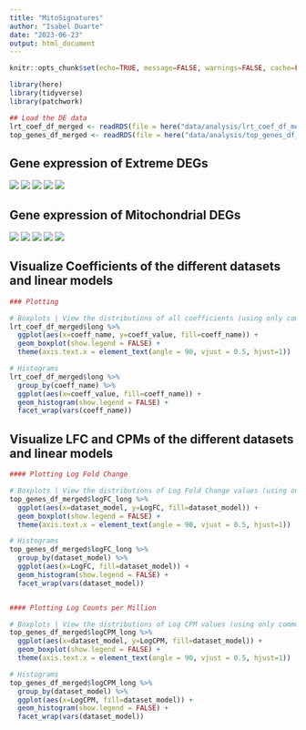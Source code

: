 ```yaml
---
title: "MitoSignatures"
author: "Isabel Duarte"
date: "2023-06-23"
output: html_document
---
```


```r
knitr::opts_chunk$set(echo=TRUE, message=FALSE, warnings=FALSE, cache=FALSE, dev="png")

library(here)
library(tidyverse)
library(patchwork)

```

```r

## Load the DE data
lrt_coef_df_merged <- readRDS(file = here("data/analysis/lrt_coef_df_merged.RDS"))
top_genes_df_merged <- readRDS(file = here("data/analysis/top_genes_df_merged.RDS"))

```


## Gene expression of Extreme DEGs 

![](/data/iduarte/mitoprofiles/analysis_output/gtex_extreme_degs_boxplot.png)
![](/data/iduarte/mitoprofiles/analysis_output/tcga_extreme_degs_boxplot.png)
![](/data/iduarte/mitoprofiles/analysis_output/comb_NO_interac_extreme_degs_boxplot.png)
![](/data/iduarte/mitoprofiles/analysis_output/comb_ONLY_interac_extreme_degs_boxplot.png)
![](/data/iduarte/mitoprofiles/analysis_output/comb_WITH_interac_extreme_degs_boxplot.png)


## Gene expression of Mitochondrial DEGs 

![](/data/iduarte/mitoprofiles/analysis_output/gtex_mito_degs_boxplot.png)
![](/data/iduarte/mitoprofiles/analysis_output/tcga_mito_degs_boxplot.png)
![](/data/iduarte/mitoprofiles/analysis_output/comb_NO_interac_mito_degs_boxplot.png)
![](/data/iduarte/mitoprofiles/analysis_output/comb_ONLY_interac_mito_degs_boxplot.png)
![](/data/iduarte/mitoprofiles/analysis_output/comb_WITH_interac_mito_degs_boxplot.png)



## Visualize Coefficients of the different datasets and linear models

```r

### Plotting

# Boxplots | View the distributions of all coefficients (using only common genes)
lrt_coef_df_merged$long %>%
  ggplot(aes(x=coeff_name, y=coeff_value, fill=coeff_name)) +
  geom_boxplot(show.legend = FALSE) +
  theme(axis.text.x = element_text(angle = 90, vjust = 0.5, hjust=1))

# Histograms
lrt_coef_df_merged$long %>%
  group_by(coeff_name) %>%
  ggplot(aes(x=coeff_value, fill=coeff_name)) +
  geom_histogram(show.legend = FALSE) +
  facet_wrap(vars(coeff_name))

```

## Visualize LFC and CPMs of the different datasets and linear models

```r


#### Plotting Log Fold Change

# Boxplots | View the distributions of Log Fold Change values (using only common genes)
top_genes_df_merged$logFC_long %>%
  ggplot(aes(x=dataset_model, y=LogFC, fill=dataset_model)) +
  geom_boxplot(show.legend = FALSE) +
  theme(axis.text.x = element_text(angle = 90, vjust = 0.5, hjust=1))

# Histograms
top_genes_df_merged$logFC_long %>%
  group_by(dataset_model) %>%
  ggplot(aes(x=LogFC, fill=dataset_model)) +
  geom_histogram(show.legend = FALSE) +
  facet_wrap(vars(dataset_model))


#### Plotting Log Counts per Million

# Boxplots | View the distributions of Log CPM values (using only common genes)
top_genes_df_merged$logCPM_long %>%
  ggplot(aes(x=dataset_model, y=LogCPM, fill=dataset_model)) +
  geom_boxplot(show.legend = FALSE) +
  theme(axis.text.x = element_text(angle = 90, vjust = 0.5, hjust=1))

# Histograms
top_genes_df_merged$logCPM_long %>%
  group_by(dataset_model) %>%
  ggplot(aes(x=LogCPM, fill=dataset_model)) +
  geom_histogram(show.legend = FALSE) +
  facet_wrap(vars(dataset_model))



```



